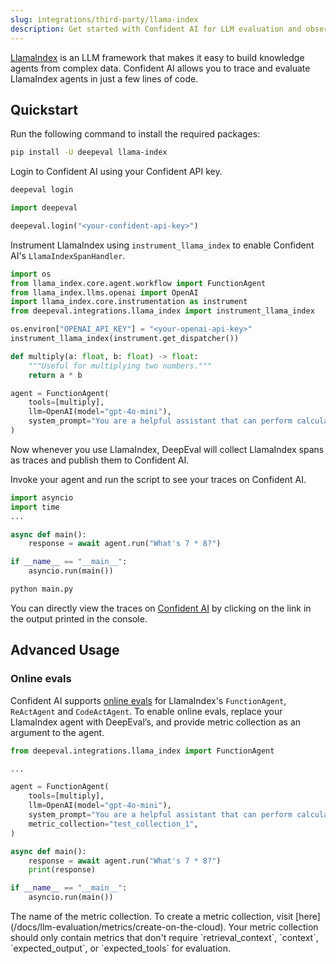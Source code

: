 ```yaml
---
slug: integrations/third-party/llama-index
description: Get started with Confident AI for LLM evaluation and observability
---
```


[LlamaIndex](https://www.llamaindex.ai/) is an LLM framework that makes it easy to build knowledge agents from complex data. Confident AI allows you to trace and evaluate LlamaIndex agents in just a few lines of code.

## Quickstart

<Steps>

<Step title="Install Dependencies">

Run the following command to install the required packages:

```bash
pip install -U deepeval llama-index
```

</Step>

<Step title="Setup Confident AI Key">

Login to Confident AI using your Confident API key.

<CodeBlocks>

<CodeBlock language="bash">

```bash
deepeval login
```

</CodeBlock>

<CodeBlock language="python">

```python
import deepeval

deepeval.login("<your-confident-api-key>")

```

</CodeBlock>

</CodeBlocks>

</Step>

<Step title="Configure LlamaIndex">

Instrument LlamaIndex using `instrument_llama_index` to enable Confident AI's `LlamaIndexSpanHandler`.

```python main.py {5, 8}
import os
from llama_index.core.agent.workflow import FunctionAgent
from llama_index.llms.openai import OpenAI
import llama_index.core.instrumentation as instrument
from deepeval.integrations.llama_index import instrument_llama_index

os.environ["OPENAI_API_KEY"] = "<your-openai-api-key>"
instrument_llama_index(instrument.get_dispatcher())

def multiply(a: float, b: float) -> float:
    """Useful for multiplying two numbers."""
    return a * b

agent = FunctionAgent(
    tools=[multiply],
    llm=OpenAI(model="gpt-4o-mini"),
    system_prompt="You are a helpful assistant that can perform calculations.",
)
```

<Note>
  Now whenever you use LlamaIndex, DeepEval will collect LlamaIndex spans as
  traces and publish them to Confident AI.
</Note>

</Step>

<Step title="Run LlamaIndex">

Invoke your agent and run the script to see your traces on Confident AI.

```python main.py
import asyncio
import time
...

async def main():
    response = await agent.run("What's 7 * 8?")

if __name__ == "__main__":
    asyncio.run(main())
```

```bash
python main.py
```

You can directly view the traces on [Confident AI](https://app.confident.ai) by clicking on the link in the output printed in the console.

</Step>

</Steps>

## Advanced Usage

### Online evals

Confident AI supports [online evals](https://documentation.confident-ai.com/docs/llm-tracing/evaluations) for LlamaIndex's `FunctionAgent`, `ReActAgent` and `CodeActAgent`. To enable online evals, replace your LlamaIndex agent with DeepEval’s, and provide metric collection as an argument to the agent.

```python main.py {1, 9}
from deepeval.integrations.llama_index import FunctionAgent

...

agent = FunctionAgent(
    tools=[multiply],
    llm=OpenAI(model="gpt-4o-mini"),
    system_prompt="You are a helpful assistant that can perform calculations.",
    metric_collection="test_collection_1",
)

async def main():
    response = await agent.run("What's 7 * 8?")
    print(response)

if __name__ == "__main__":
    asyncio.run(main())
```

<ParamField path="metric_collection" type="str" required={false}>
  The name of the metric collection. To create a metric collection, visit
  [here](/docs/llm-evaluation/metrics/create-on-the-cloud).
</ParamField>

<Warning>
  Your metric collection should only contain metrics that don't require
  `retrieval_context`, `context`, `expected_output`, or `expected_tools` for
  evaluation.
</Warning>
